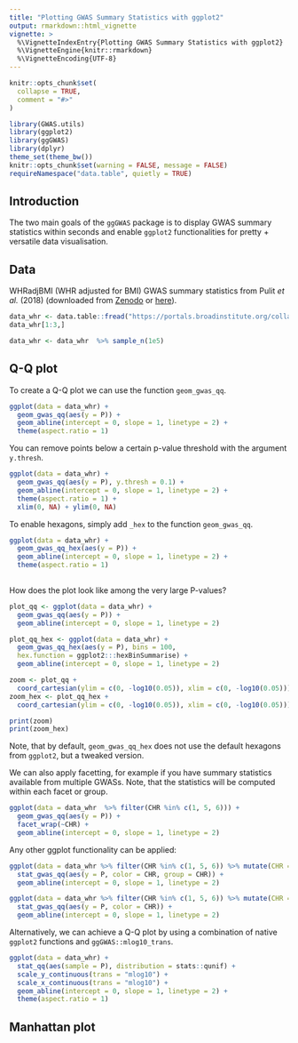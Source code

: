 ```yaml
---
title: "Plotting GWAS Summary Statistics with ggplot2"
output: rmarkdown::html_vignette
vignette: >
  %\VignetteIndexEntry{Plotting GWAS Summary Statistics with ggplot2}
  %\VignetteEngine{knitr::rmarkdown}
  %\VignetteEncoding{UTF-8}
---
```


```r
knitr::opts_chunk$set(
  collapse = TRUE,
  comment = "#>"
)
```


```r
library(GWAS.utils)
library(ggplot2)
library(ggGWAS)
library(dplyr)
theme_set(theme_bw())
knitr::opts_chunk$set(warning = FALSE, message = FALSE)
requireNamespace("data.table", quietly = TRUE)

```



## Introduction

The two main goals of the `ggGWAS` package is to display GWAS summary statistics within seconds and enable `ggplot2` functionalities for pretty + versatile data visualisation.  



## Data

WHRadjBMI (WHR adjusted for BMI) GWAS summary statistics from Pulit _et al._ (2018) (downloaded from [Zenodo](https://zenodo.org/record/1251813#.XUqYvlCxXUJ) or [here](https://portals.broadinstitute.org/collaboration/giant/index.php/GIANT_consortium_data_files)).


```r
data_whr <- data.table::fread("https://portals.broadinstitute.org/collaboration/giant/images/6/6e/Whradjbmi.giant-ukbb.meta-analysis.combined.23May2018.HapMap2_only.txt.gz") %>% as.data.frame()
data_whr[1:3,]

data_whr <- data_whr  %>% sample_n(1e5)
```


## Q-Q plot



To create a Q-Q plot we can use the function `geom_gwas_qq`.

```r
ggplot(data = data_whr) + 
  geom_gwas_qq(aes(y = P)) +
  geom_abline(intercept = 0, slope = 1, linetype = 2) + 
  theme(aspect.ratio = 1)

```

You can remove points below a certain p-value threshold with the argument `y.thresh`.

```r
ggplot(data = data_whr) + 
  geom_gwas_qq(aes(y = P), y.thresh = 0.1) + 
  geom_abline(intercept = 0, slope = 1, linetype = 2) + 
  theme(aspect.ratio = 1) + 
  xlim(0, NA) + ylim(0, NA)

```


To enable hexagons, simply add `_hex` to the function `geom_gwas_qq`.

```r
ggplot(data = data_whr) + 
  geom_gwas_qq_hex(aes(y = P)) + 
  geom_abline(intercept = 0, slope = 1, linetype = 2) + 
  theme(aspect.ratio = 1)
 
```

How does the plot look like among the very large P-values?

```r

plot_qq <- ggplot(data = data_whr) + 
  geom_gwas_qq(aes(y = P)) +
  geom_abline(intercept = 0, slope = 1, linetype = 2)

plot_qq_hex <- ggplot(data = data_whr) + 
  geom_gwas_qq_hex(aes(y = P), bins = 100,
  hex.function = ggplot2:::hexBinSummarise) +
  geom_abline(intercept = 0, slope = 1, linetype = 2)

zoom <- plot_qq + 
  coord_cartesian(ylim = c(0, -log10(0.05)), xlim = c(0, -log10(0.05))) 
zoom_hex <- plot_qq_hex + 
  coord_cartesian(ylim = c(0, -log10(0.05)), xlim = c(0, -log10(0.05)))

print(zoom)
print(zoom_hex)

```

Note, that by default, ``geom_gwas_qq_hex`` does not use the default hexagons from `ggplot2`, but a tweaked version. 


We can also apply facetting, for example if you have summary statistics available from multiple GWASs. Note, that the statistics will be computed within each facet or group.

```r
ggplot(data = data_whr  %>% filter(CHR %in% c(1, 5, 6))) + 
  geom_gwas_qq(aes(y = P)) + 
  facet_wrap(~CHR) + 
  geom_abline(intercept = 0, slope = 1, linetype = 2)

```

Any other ggplot functionality can be applied: 

```r
ggplot(data = data_whr %>% filter(CHR %in% c(1, 5, 6)) %>% mutate(CHR = as.factor(CHR))) + 
  stat_gwas_qq(aes(y = P, color = CHR, group = CHR)) + 
  geom_abline(intercept = 0, slope = 1, linetype = 2)

ggplot(data = data_whr %>% filter(CHR %in% c(1, 5, 6)) %>% mutate(CHR = as.factor(CHR))) + 
  stat_gwas_qq(aes(y = P, color = CHR)) + 
  geom_abline(intercept = 0, slope = 1, linetype = 2)

```

Alternatively, we can achieve a Q-Q plot by using a combination of native `ggplot2` functions and ``ggGWAS::mlog10_trans``. 

```r
ggplot(data = data_whr) + 
  stat_qq(aes(sample = P), distribution = stats::qunif) +
  scale_y_continuous(trans = "mlog10") + 
  scale_x_continuous(trans = "mlog10") + 
  geom_abline(intercept = 0, slope = 1, linetype = 2) + 
  theme(aspect.ratio = 1)


```


## Manhattan plot

